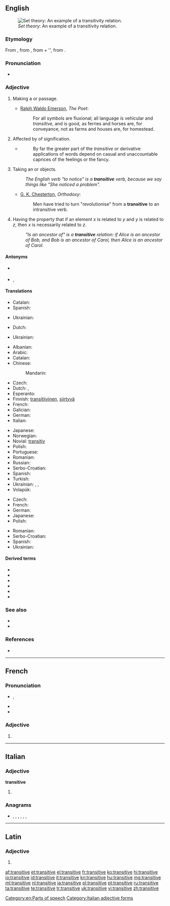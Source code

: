 ==English==
[[File:Transitive.PNG|thumb|''Set theory'': An example of a transitivity relation.]]

===Etymology===
From {{etyl|la|en}} {{term|transitivus|lang=la}}, from {{term|transitus|lang=la}}, from {{term|trans||across|lang=la}} + {{term|itus|lang=la}}'', from {{term|eo||to go|lang=la}}.

===Pronunciation===
* {{audio|en-us-transitive.ogg|Audio (US)}}

===Adjective===
{{en-adj|-}}

# Making a {{l|en|transit}} or passage.
#* {{rfdate}} [[w:Ralph Waldo Emerson|Ralph Waldo Emerson]], ''The Poet'':
#*: For all symbols are fluxional; all language is vehicular and ''transitive'', and is good, as ferries and horses are, for conveyance, not as farms and houses are, for homestead.
# Affected by {{l|en|transference}} of signification.
#* {{rfquotek|[[w:John Stuart Mill|John Stuart Mill]]}}
#*: By far the greater part of the ''transitive'' or derivative applications of words depend on casual and unaccountable caprices of the feelings or the fancy.
# {{grammar|of a verb}} Taking an {{l|en|object}} or objects.
#: ''The English verb "to notice" is a '''transitive''' verb, because we say things like "She noticed <em>a problem</em>".''
#* {{rfdate}} [[w:G. K. Chesterton|G. K. Chesterton]], ''Orthodoxy'':
#*: Men have tried to turn "revolutionise" from a '''transitive''' to an intransitive verb.
# {{set theory|of a [[relation]] on a [[set]]}} Having the property that if an element ''x'' is related to ''y'' and ''y'' is related to ''z'', then ''x'' is necessarily related to ''z''.
#: ''"Is an ancestor of" is a '''transitive''' relation: if Alice is an ancestor of Bob, and Bob is an ancestor of Carol, then Alice is an ancestor of Carol.''

====Antonyms====
* {{sense|grammar, of a verb: taking an object}} {{l|en|intransitive}}
* {{sense|set theory, of a relation on a set}} {{l|en|intransitive}}, {{l|en|nontransitive}}

====Translations====
{{trans-top|making a transit or passage}}
* Catalan: {{t+|ca|transitiu}}
* Spanish: {{t+|es|transitivo}}
{{trans-mid}}
* Ukrainian: {{t+|uk|перехідний|sc=Cyrl}}
{{trans-bottom}}

{{trans-top|affected by transference of signification}}
* Dutch: {{t+|nl|overdrachtelijk}}
{{trans-mid}}
* Ukrainian: {{t-|uk|образний|sc=Cyrl}}
{{trans-bottom}}

{{trans-top|grammar, of a verb: taking an object or objects}}
* Albanian: {{t-|sq|kalimtar}}
* Arabic: {{t-|ar|متعد|alt=متعدٍ|tr=muta`addin}} {{qualifier|indefinite}}
* Catalan: {{t+|ca|transitiu}}
* Chinese:
*: Mandarin: {{t|cmn|及物|tr=jíwù|sc=Hani}}
* Czech: {{t-|cs|přechodný}}
* Dutch: {{t-|nl|overgankelijk}}, {{t-|nl|transitief}}
* Esperanto: {{t-|eo|transitiva}}
* Finnish: [[transitiivinen]], [[siirtyvä]]
* French: {{t+|fr|transitif}}
* Galician: {{t-|gl|transitivo}}
* German: {{t+|de|transitiv}}
* Italian: {{t+|it|transitivo}}
{{trans-mid}}
* Japanese: {{t-|ja|他動|tr=たどう, tadō}}
* Norwegian: {{t+|no|transitiv}}
* Novial: [[transitiv]]
* Polish: {{t+|pl|przechodni}}
* Portuguese: {{t+|pt|transitivo}}
* Romanian: {{t-|ro|tranzitiv}}
* Russian: {{t+|ru|переходный|tr=perexódnyj}}
* Serbo-Croatian: {{t-|sh|prijelazan|alt=prijélazan}}
* Spanish: {{t+|es|transitivo}}
* Turkish: {{t+|tr|geçişli}}
* Ukrainian: {{t+|uk|перехідний|sc=Cyrl}}, {{t-|uk|перехідне дієслово|sc=Cyrl}}, {{t-|uk|форма перехідного дієслова|sc=Cyrl}}
* Volapük: {{t+|vo|loveädik}}
{{trans-bottom}}

{{trans-top|set theory, of a relation on a set}}
* Czech: {{t-|cs|tranzitivní}}
* French: {{t+|fr|transitif}}
* German: {{t+|de|transitiv}}
* Japanese: {{t-|ja|推移的|tr=すいいてき, suiï-teki|sc=Jpan}}
* Polish: {{t+|pl|przechodni}}
{{trans-mid}}
* Romanian: {{t-|ro|tranzitiv}}
* Serbo-Croatian: {{t-|sh|tranzitivan|alt=trȁnzitīvan}}
* Spanish: {{t+|es|transitivo}}
* Ukrainian: {{t+|uk|перехідний|sc=Cyrl}}
{{trans-bottom}}

====Derived terms====
* {{l|en|ditransitive}}
* {{l|en|monotransitive}}
* {{l|en|complex transitive}}
* {{l|en|transitively}}
* {{l|en|transitiveness}}
* {{l|en|transitive verb}}

===See also===
* {{l|en|reflexive}}<!--mathematics sense-->
* {{l|en|symmetric}}<!--mathematics sense-->

===References===
* {{R:Webster 1913}}

[[Category:en:Parts of speech]]

----

==French==

===Pronunciation===
* {{IPA|/tʁɑ̃.zi.tiv/|lang=fr}}, {{X-SAMPA|/tRA~.zi.tiv/}}
* {{rhymes|iv|lang=fr}}
* {{homophones|transitives|lang=fr}}

===Adjective===
{{fr-adj-form}}

# {{feminine of|transitif|lang=fr}}

----

==Italian==

===Adjective===
'''transitive''' {{p}}

# {{feminine of|transitivo|lang=it}}

===Anagrams===
* {{l|it|intervista}}, {{l|it|intestarvi}}, {{l|it|intraviste}}, {{l|it|rinvestita}}, {{l|it|rinvitaste}}, {{l|it|strinatevi}}, {{l|it|vetrinista}}

[[Category:Italian adjective forms]]

----

==Latin==

===Adjective===
{{la-adj-form|transitīve}}

# {{inflection of|transitivus|transitīvus|voc|m|s|lang=la}}

[[af:transitive]]
[[et:transitive]]
[[el:transitive]]
[[fr:transitive]]
[[ko:transitive]]
[[hi:transitive]]
[[io:transitive]]
[[id:transitive]]
[[it:transitive]]
[[kn:transitive]]
[[hu:transitive]]
[[mg:transitive]]
[[ml:transitive]]
[[nl:transitive]]
[[ja:transitive]]
[[pl:transitive]]
[[pt:transitive]]
[[ru:transitive]]
[[ta:transitive]]
[[te:transitive]]
[[tr:transitive]]
[[uk:transitive]]
[[vi:transitive]]
[[zh:transitive]]